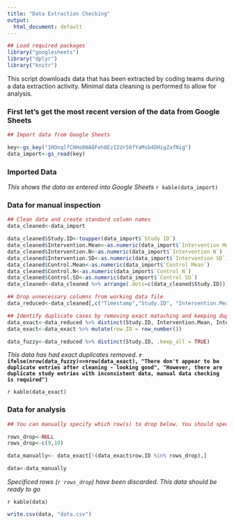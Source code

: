 ```yaml
---
title: "Data Extraction Checking"
output:
  html_document: default
---
```


```r
## Load required packages
library("googlesheets")
library("dplyr")
library("knitr")
```

This script downloads data that has been extracted by coding teams during a data extraction activity. Minimal data cleaning is performed to allow for analysis.

### First let's get the most recent version of the data from Google Sheets

```r
## Import data from Google Sheets

key<-gs_key("1HOnqlfCHHo8NAQFeh8EzIIUr56fYaMsb4DHigZafNig")
data_import<-gs_read(key)

```

### Imported Data
*This shows the data as entered into Google Sheets*
`r kable(data_import)`


### Data for manual inspection

```r
## Clean data and create standard column names
data_cleaned<-data_import

data_cleaned$Study.ID<-toupper(data_import$`Study ID`)
data_cleaned$Intervention.Mean<-as.numeric(data_import$`Intervention Mean`)
data_cleaned$Intervention.N<-as.numeric(data_import$`Intervention N`)
data_cleaned$Intervention.SD<-as.numeric(data_import$`Intervention SD`)
data_cleaned$Control.Mean<-as.numeric(data_import$`Control Mean`)
data_cleaned$Control.N<-as.numeric(data_import$`Control N`)
data_cleaned$Control.SD<-as.numeric(data_import$`Control SD`)
data_cleaned<-data_cleaned %>% arrange(.dots=c(data_cleaned$Study.ID))

## Drop unnecessary columns from working data file
data_reduced<-data_cleaned[,c("Timestamp","Study.ID", "Intervention.Mean", "Intervention.SD", "Intervention.N", "Control.Mean", "Control.SD", "Control.N")]

## Identify duplicate cases by removing exact mataching and keeping duplicate entries with inconsistent data
data_exact<-data_reduced %>% distinct(Study.ID, Intervention.Mean, Intervention.SD, Intervention.N, Control.Mean, Control.SD, Control.N, .keep_all = TRUE)
data_exact<-data_exact %>% mutate(row.ID = row_number())

data_fuzzy<-data_reduced %>% distinct(Study.ID, .keep_all = TRUE)
```


*This data has had exact duplicates removed.* **`r ifelse(nrow(data_fuzzy)==nrow(data_exact), "There don't appear to be duplicate entries after cleaning - looking good", "However, there are duplicate study entries with inconsistent data, manual data checking is required")`**

`r kable(data_exact)`


### Data for analysis

```r
## You can manually specify which row(s) to drop below. You should specify the row.IDs for the rows that you want to discard. If you don't wish to discard any rows keep rows_drop<-NULL

rows_drop<-NULL
rows_drop<-c(9,10)

data_manually<- data_exact[!(data_exact$row.ID %in% rows_drop),]

data<-data_manually
```

*Specificed rows (`r rows_drop`) have been discarded. This data should be ready to go*

`r kable(data)`

```r
write.csv(data, "data.csv")
```

